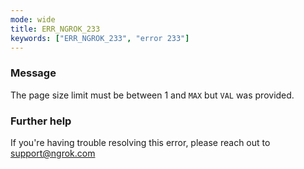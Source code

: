 ```yaml
---
mode: wide
title: ERR_NGROK_233
keywords: ["ERR_NGROK_233", "error 233"]
---
```



### Message

The page size limit must be between 1 and `MAX` but `VAL` was provided.

<ErrorDetails />

### Further help

If you're having trouble resolving this error, please reach out to [support@ngrok.com](mailto:support@ngrok.com?subject=Help%20with%20ERR_NGROK_233)
